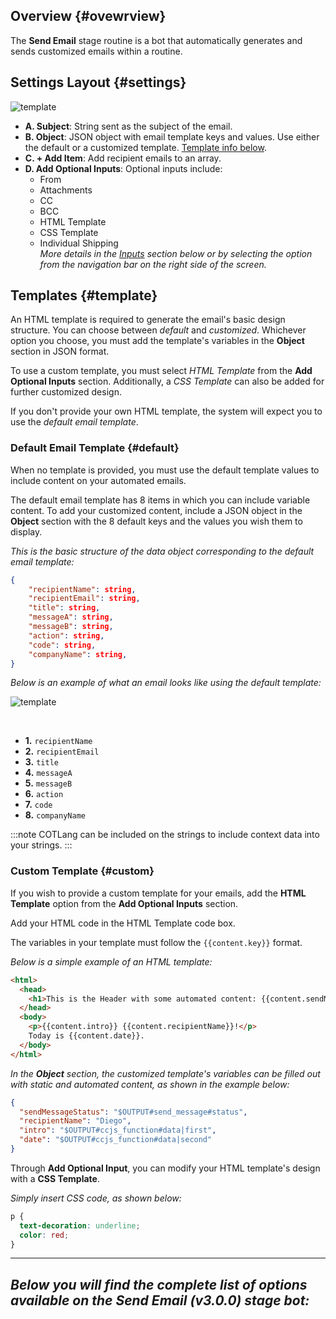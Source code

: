 

## Overview {#ovewrview}
The **Send Email** stage routine is a bot that automatically generates and sends customized emails within a routine.

## Settings Layout {#settings}

<div className="container">
<div className="row">
<div className="col col--6">

<div className="img_sizing_narrow">

![template](/img/bot_send_email_01v3.png)

</div>

</div>
<div className="col col--6">

- **<span className="badge badge--success">A.</span> Subject**: String sent as the subject of the email.
- **<span className="badge badge--success">B.</span> Object**: JSON object with email template keys and values. Use either the default or a customized template. [Template info below](#template).
- **<span className="badge badge--success">C.</span> + Add Item**: Add recipient emails to an array.
- **<span className="badge badge--success">D.</span> Add Optional Inputs**: Optional inputs include:
  - From
  - Attachments
  - CC
  - BCC
  - HTML Template
  - CSS Template
  - Individual Shipping<br/>_More details in the [Inputs](#inputs) section below or by selecting the option from the navigation bar on the right side of the screen._

</div>

</div>
</div>

## Templates {#template}
An HTML template is required to generate the email's basic design structure. You can choose between _default_ and _customized_. Whichever option you choose, you must add the template's variables in the **Object** section in JSON format.

To use a custom template, you must select _HTML Template_ from the **Add Optional Inputs** section. Additionally, a _CSS Template_ can also be added for further customized design.

If you don't provide your own HTML template, the system will expect you to use the _default email template_.

### Default Email Template {#default}
When no template is provided, you must use the default template values to include content on your automated emails.

The default email template has 8 items in which you can include variable content. To add your customized content, include a JSON object in the **Object** section with the 8 default keys and the values you wish them to display.

_This is the basic structure of the data object corresponding to the default email template:_

```json
{
    "recipientName": string,
    "recipientEmail": string,
    "title": string,
    "messageA": string,
    "messageB": string,
    "action": string,
    "code": string,
    "companyName": string,
}
```

_Below is an example of what an email looks like using the default template:_

<div className="container">
<div className="row">
<div className="col col--6">

<div className="img_sizing_narrow">

![template](/img/bot_send_email_00v3.png)

</div>
</div>

<div className="col col--6">
<br/>

- **<span className="badge badge--danger">1.</span>** `recipientName`
- **<span className="badge badge--danger">2.</span>** `recipientEmail`
- **<span className="badge badge--danger">3.</span>** `title`
- **<span className="badge badge--danger">4.</span>** `messageA`
- **<span className="badge badge--danger">5.</span>** `messageB`
- **<span className="badge badge--danger">6.</span>** `action`
- **<span className="badge badge--danger">7.</span>** `code`
- **<span className="badge badge--danger">8.</span>** `companyName`

</div>

</div>
</div>

:::note
COTLang can be included on the strings to include context data into your strings.
:::

### Custom Template {#custom}
If you wish to provide a custom template for your emails, add the **HTML Template** option from the **Add Optional Inputs** section.

Add your HTML code in the HTML Template code box.

The variables in your template must follow the `{{content.key}}` format.

_Below is a simple example of an HTML template:_

```html
<html>
  <head>
    <h1>This is the Header with some automated content: {{content.sendMessageStatus}}</h1>
  </head>
  <body>
    <p>{{content.intro}} {{content.recipientName}}!</p>
    Today is {{content.date}}.
  </body>
</html>
```

_In the **Object** section, the customized template's variables can be filled out with static and automated content, as shown in the example below:_

```json
{
  "sendMessageStatus": "$OUTPUT#send_message#status",
  "recipientName": "Diego",
  "intro": "$OUTPUT#ccjs_function#data|first",
  "date": "$OUTPUT#ccjs_function#data|second"
}
```

Through **Add Optional Input**, you can modify your HTML template's design with a **CSS Template**.

_Simply insert CSS code, as shown below:_ 

```css
p {
  text-decoration: underline;
  color: red;
}
```


---
_Below you will find the complete list of options available on the Send Email (v3.0.0) stage bot:_
---
